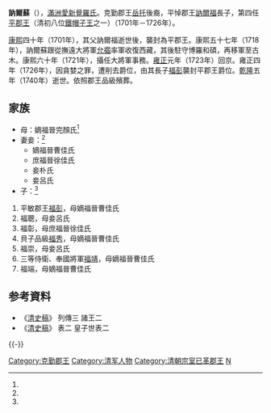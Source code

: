 {{Manchu name|[[爱新觉罗氏|爱新觉罗]]}}
'''訥爾蘇'''（{{Bd|1690年|10月12日（康熙二十九年九月十一）<ref name=ax>《[[愛新覺羅宗譜|愛新覺羅宗譜]]》乙冊，3207－3208頁。</ref>|1740年|10月25日（乾隆五年九月初五）<ref name=ax/>}}），[[滿洲|滿洲]][[愛新覺羅氏|愛新覺羅氏]]。克勤郡王[[岳托|岳托]]後裔，平悼郡王[[訥爾福|訥爾福]]長子，第四任[[克勤郡王|平郡王]]（清初八位[[鐵帽子王|鐵帽子王]]之一）（1701年－1726年）。

[[康熙|康熙]]四十年（1701年），其父訥爾福逝世後，襲封為平郡王。康熙五十七年（1718年），訥爾蘇跟從撫遠大將軍[[允禵|允禵]]率軍收復西藏，其後駐守博羅和碩，再移軍至古木。康熙六十年（1721年），攝任大將軍事務。[[雍正|雍正]]元年（1723年）回京。雍正四年（1726年），因貪婪之罪，遭削去爵位，由其長子[[福彭|福彭]]襲封平郡王爵位。[[乾隆|乾隆]]五年（1740年）逝世。依照郡王品級殯葬。

==家族==
*母：嫡福晉完顏氏<ref name=ax/>
*妻妾：<ref name=ax/>
**嫡福晉曹佳氏
**庶福晉徐佳氏
**妾朴氏
**妾呂氏
*子：<ref name=ax/>
#平敏郡王[[福彭|福彭]]，母嫡福晉曹佳氏
#福聰，母妾呂氏
#福彰，母庶福晉徐佳氏
#貝子品級[[福秀|福秀]]，母嫡福晉曹佳氏
#福崇，母妾呂氏
#三等侍衛、奉國將軍[[福靖|福靖]]，母嫡福晉曹佳氏
#福端，母嫡福晉曹佳氏

== 参考資料 ==
{{reflist}}
* 《[[清史稿|清史稿]]》 列傳三 諸王二
* 《[[清史稿|清史稿]]》 表二 皇子世表二

{{-}}
{{start box}}
{{s-hou|克勤郡王世系|1690年|10月12日|1740年|10月25日|清太祖世系}}
{{s-roy}}
{{s-before|父親平悼郡王[[訥爾福|訥爾福]]}}
{{s-title|[[克勤郡王|平郡王]]|1701年－1726年}}
{{s-after|長子平敏郡王[[福彭|福彭]]}}
{{end box}}

{{清朝人物小作品}}
[[Category:克勤郡王|Category:克勤郡王]]
[[Category:清军人物|Category:清军人物]]
[[Category:清朝宗室已革郡王|Category:清朝宗室已革郡王]]
[[Category:愛新覺羅氏|N]]